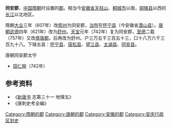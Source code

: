 '''同安郡'''，[[中国|中国]][[隋朝|隋朝]]时设置的[[郡|郡]]。相当今[[安徽省|安徽省]][[天柱山|天柱山]]、[[桐城市|桐城市]]以南，[[铜陵县|铜陵县]]以西的[[长江|长江]]以北地区。

隋朝[[大业_(年号)|大业]]三年（607年）改[[熙州_(隋朝)|熙州]]为同安郡，[[治所|治所]]在[[怀宁县_(古代)|怀宁县]]（今安徽省[[潜山县|潜山县]]）。[[唐朝|唐朝]][[武德|武德]]四年（621年）改为[[舒州_(唐朝)|舒州]]。[[天宝_(唐朝)|天宝]]元年（742年）复为同安郡，[[至德_(唐朝)|至德]]二载（757年）又改[[盛唐郡|盛唐郡]]。后再改为舒州。户三万五千三百五十三，口十八万六千三百九十八。下辖五县：[[怀宁县_(古代)|怀宁县]]、[[宿松县|宿松县]]、[[望江县|望江县]]、[[太湖县|太湖县]]、[[同安县|同安县]]。
;唐朝同安郡太守
*[[田仁琬|田仁琬]]（742年）
== 参考资料 ==
*《[[新唐书|新唐书]] 志第三十一 地理五》
*《唐刺史考全编》

{{隋朝行政區劃|nocat}}
{{唐朝行政區劃|nocat}}
{{DEFAULTSORT:T}}
[[Category:隋朝的郡|Category:隋朝的郡]]
[[Category:唐朝的郡|Category:唐朝的郡]]
[[Category:安徽的郡|Category:安徽的郡]]
[[Category:安庆行政区划史|Category:安庆行政区划史]]